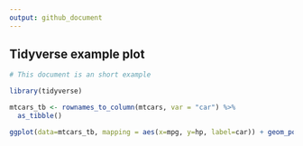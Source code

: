 ```yaml
---
output: github_document
---
```


## Tidyverse example plot
```r
# This document is an short example

library(tidyverse)

mtcars_tb <- rownames_to_column(mtcars, var = "car") %>% 
  as_tibble()

ggplot(data=mtcars_tb, mapping = aes(x=mpg, y=hp, label=car)) + geom_point() + geom_label() + ggtitle("Mileage vs Horsepower")
```
